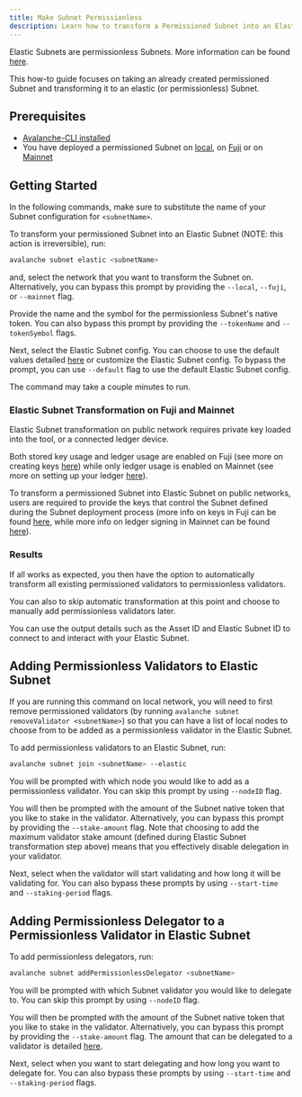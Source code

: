 ```yaml
---
title: Make Subnet Permissionless
description: Learn how to transform a Permissioned Subnet into an Elastic Subnet.
---
```


Elastic Subnets are permissionless Subnets. More information can be found [here](/build/subnets/elastic-subnets/parameters).

This how-to guide focuses on taking an already created permissioned Subnet and transforming it to an elastic (or permissionless) Subnet.

Prerequisites[​](#prerequisites "Direct link to heading")
---------------------------------------------------------

- [Avalanche-CLI installed](/tooling/guides/install-avalanche-cli)
- You have deployed a permissioned Subnet on [local](/build/subnets/deploy-a-subnet/local-network), on [Fuji](/build/subnets/deploy-a-subnet/fuji-testnet) or on [Mainnet](/build/subnets/deploy-a-subnet/avalanche-mainnet)

Getting Started[​](#getting-started "Direct link to heading")
-------------------------------------------------------------

In the following commands, make sure to substitute the name of your Subnet configuration for `<subnetName>`.

To transform your permissioned Subnet into an Elastic Subnet (NOTE: this action is irreversible), run:

```bash
avalanche subnet elastic <subnetName>
```

and, select the network that you want to transform the Subnet on. Alternatively, you can bypass this prompt by providing the `--local`, `--fuji`, or `--mainnet` flag.

Provide the name and the symbol for the permissionless Subnet's native token. You can also bypass this prompt by providing the `--tokenName` and `--tokenSymbol` flags.

Next, select the Elastic Subnet config. You can choose to use the default values detailed [here](/build/subnets/elastic-subnets/parameters#primary-network-parameters-on-mainnet) or customize the Elastic Subnet config. To bypass the prompt, you can use `--default` flag to use the default Elastic Subnet config.

The command may take a couple minutes to run.

### Elastic Subnet Transformation on Fuji and Mainnet[​](#elastic-subnet-transformation-on-fuji-and-mainnet "Direct link to heading")

Elastic Subnet transformation on public network requires private key loaded into the tool, or a connected ledger device.

Both stored key usage and ledger usage are enabled on Fuji (see more on creating keys [here](/build/subnets/deploy-a-subnet/fuji-testnet#private-key)) while only ledger usage is enabled on Mainnet (see more on setting up your ledger [here](/build/subnets/deploy-a-subnet/avalanche-mainnet#setting-up-your-ledger)).

To transform a permissioned Subnet into Elastic Subnet on public networks, users are required to provide the keys that control the Subnet defined during the Subnet deployment process (more info on keys in Fuji can be found [here](/build/subnets/deploy-a-subnet/fuji-testnet#deploy-the-subnet), while more info on ledger signing in Mainnet can be found [here](/build/subnets/deploy-a-subnet/avalanche-mainnet#deploy-the-subnet)).

### Results[​](#results "Direct link to heading")

If all works as expected, you then have the option to automatically transform all existing permissioned validators to permissionless validators.

You can also to skip automatic transformation at this point and choose to manually add permissionless validators later.

You can use the output details such as the Asset ID and Elastic Subnet ID to connect to and interact with your Elastic Subnet.

Adding Permissionless Validators to Elastic Subnet[​](#adding-permissionless-validators-to-elastic-subnet "Direct link to heading")
-----------------------------------------------------------------------------------------------------------------------------------

If you are running this command on local network, you will need to first remove permissioned validators (by running `avalanche subnet removeValidator <subnetName>`) so that you can have a list of local nodes to choose from to be added as a permissionless validator in the Elastic Subnet.

To add permissionless validators to an Elastic Subnet, run:

```bash
avalanche subnet join <subnetName> --elastic
```

You will be prompted with which node you would like to add as a permissionless validator. You can skip this prompt by using `--nodeID` flag.

You will then be prompted with the amount of the Subnet native token that you like to stake in the validator. Alternatively, you can bypass this prompt by providing the `--stake-amount` flag. Note that choosing to add the maximum validator stake amount (defined during Elastic Subnet transformation step above) means that you effectively disable delegation in your validator.

Next, select when the validator will start validating and how long it will be validating for. You can also bypass these prompts by using `--start-time` and `--staking-period` flags.

Adding Permissionless Delegator to a Permissionless Validator in Elastic Subnet[​](#adding-permissionless-delegator-to-a-permissionless-validator-in-elastic-subnet "Direct link to heading")
---------------------------------------------------------------------------------------------------------------------------------------------------------------------------------------------

To add permissionless delegators, run:

```bash
avalanche subnet addPermissionlessDelegator <subnetName>
```

You will be prompted with which Subnet validator you would like to delegate to. You can skip this prompt by using `--nodeID` flag.

You will then be prompted with the amount of the Subnet native token that you like to stake in the validator. Alternatively, you can bypass this prompt by providing the `--stake-amount` flag. The amount that can be delegated to a validator is detailed [here](/build/subnets/elastic-subnets/parameters#delegators-weight-checks).

Next, select when you want to start delegating and how long you want to delegate for. You can also bypass these prompts by using `--start-time` and `--staking-period` flags.